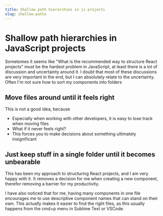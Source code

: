 ```yaml
---
title: Shallow path hierarchies in js projects
slug: shallow-paths
---
```


# Shallow path hierarchies in JavaScript projects

Sometomes it seems like "What is the recommended way to structure React projects" must be the hardest problem in JavaScript, at least there is a lot of discussion and uncertainty around it. I doubt that most of these discussions are very important in the end, but I can absolutely relate to the uncertainty. Often I'm not sure how to sort my components into folders

## Move files around until it feels right

This is not a good idea, because

- Especially when working with other developers, it is easy to lose track when moving files
- What if it never feels right?
- This forces you to make decisions about something ultimately insignificant

## Just keep stuff in a single folder until it becomes unbearable

This has been my approach to structuring React projects, and I am very happy with it. It removes a decision for me when creating a new component, therefor removing a barrier for my productivity.

I have also noticed that for me, having many components in one file encourages me to use descriptive component names that can stand on their own. This actually makes it easier to find the right files, as this usually happens from the cmd+p menu in Sublime Text or VSCode.
